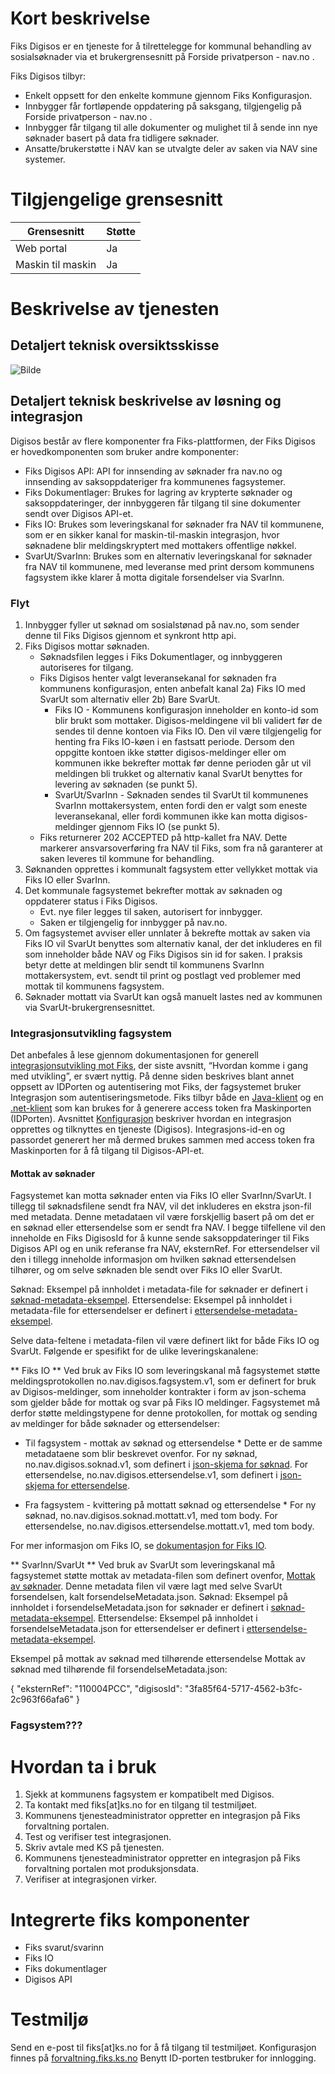 # Kort beskrivelse
Fiks Digisos er en tjeneste for å tilrettelegge for kommunal behandling av sosialsøknader via et brukergrensesnitt på Forside privatperson - nav.no . 

Fiks Digisos tilbyr: 
- Enkelt oppsett for den enkelte kommune gjennom Fiks Konfigurasjon. 
- Innbygger får fortløpende oppdatering på saksgang, tilgjengelig på Forside privatperson - nav.no . 
- Innbygger får tilgang til alle dokumenter og mulighet til å sende inn nye søknader basert på data fra tidligere søknader. 
- Ansatte/brukerstøtte i NAV kan se utvalgte deler av saken via NAV sine systemer. 
 

# Tilgjengelige grensesnitt

|**Grensesnitt**|**Støtte**|
|---------------|----------|
| Web portal | Ja |
| Maskin til maskin | Ja |

# Beskrivelse av tjenesten

## Detaljert teknisk oversiktsskisse
![Bilde](../felles/images/fiks_digisos.png "")

## Detaljert teknisk beskrivelse av løsning og integrasjon
Digisos består av flere komponenter fra Fiks-plattformen, der Fiks Digisos er hovedkomponenten som bruker andre komponenter:

- Fiks Digisos API: API for innsending av søknader fra nav.no og innsending av saksoppdateriger fra kommunenes fagsystemer.
- Fiks Dokumentlager: Brukes for lagring av krypterte søknader og saksoppdateringer, der innbyggeren får tilgang til sine dokumenter sendt over Digisos API-et.
- Fiks IO: Brukes som leveringskanal for søknader fra NAV til kommunene, som er en sikker kanal for maskin-til-maskin integrasjon, hvor søknadene blir meldingskryptert med mottakers offentlige nøkkel.
- SvarUt/SvarInn: Brukes som en alternativ leveringskanal for søknader fra NAV til kommunene, med leveranse med print dersom kommunens fagsystem ikke klarer å motta digitale forsendelser via SvarInn.

### Flyt
1) Innbygger fyller ut søknad om sosialstønad på nav.no, som sender denne til Fiks Digisos gjennom et synkront http api.
2) Fiks Digisos mottar søknaden.
    - Søknadsfilen legges i Fiks Dokumentlager, og innbyggeren autoriseres for tilgang.
    - Fiks Digisos henter valgt leveransekanal for søknaden fra kommunens konfigurasjon, enten anbefalt kanal 2a) Fiks IO med SvarUt som alternativ eller 2b) Bare SvarUt.
        - Fiks IO - Kommunens konfigurasjon inneholder en konto-id som blir brukt som mottaker. Digisos-meldingene vil bli validert før de sendes til denne kontoen via Fiks IO. Den vil være tilgjengelig for henting fra Fiks IO-køen i en fastsatt periode. Dersom den oppgitte kontoen ikke støtter digisos-meldinger eller om kommunen ikke bekrefter mottak før denne perioden går ut vil meldingen bli trukket og alternativ kanal SvarUt benyttes for levering av søknaden (se punkt 5).
        - SvarUt/SvarInn - Søknaden sendes til SvarUt til kommunenes SvarInn mottakersystem, enten fordi den er valgt som eneste leveransekanal, eller fordi kommunen ikke kan motta digisos-meldinger gjennom Fiks IO (se punkt 5).
    - Fiks returnerer 202 ACCEPTED på http-kallet fra NAV. Dette markerer ansvarsoverføring fra NAV til Fiks, som fra nå garanterer at saken leveres til kommune for behandling.
3) Søknanden opprettes i kommunalt fagsystem etter vellykket mottak via Fiks IO eller SvarInn.
4) Det kommunale fagsystemet bekrefter mottak av søknaden og oppdaterer status i Fiks Digisos.
    - Evt. nye filer legges til saken, autorisert for innbygger.
    - Saken er tilgjengelig for innbygger på nav.no.
5) Om fagsystemet avviser eller unnlater å bekrefte mottak av saken via Fiks IO vil SvarUt benyttes som alternativ kanal, der det inkluderes en fil som inneholder både NAV og Fiks Digisos sin id for saken. I praksis betyr dette at meldingen blir sendt til kommunens SvarInn mottakersystem, evt. sendt til print og postlagt ved problemer med mottak til kommunens fagsystem.
6) Søknader mottatt via SvarUt kan også manuelt lastes ned av kommunen via SvarUt-brukergrensesnittet.

### Integrasjonsutvikling fagsystem
Det anbefales å lese gjennom dokumentasjonen for generell [integrasjonsutvikling mot Fiks](https://developers.fiks.ks.no/fiks-plattform/integrasjoner/), der siste avsnitt, “Hvordan komme i gang med utvikling”, er svært nyttig. På denne siden beskrives blant annet oppsett av IDPorten og autentisering mot Fiks, der fagsystemet bruker Integrasjon som autentiseringsmetode. Fiks tilbyr både en [Java-klient](https://github.com/ks-no/fiks-maskinporten) og en [.net-klient](https://github.com/ks-no/fiks-maskinporten-client-dotnet) som kan brukes for å generere access token fra Maskinporten (IDPorten). Avsnittet [Konfigurasjon](https://ks-no.github.io/fiks-plattform/integrasjoner/#konfigurasjon) beskriver hvordan en integrasjon opprettes og tilknyttes en tjeneste (Digisos). Integrasjons-id-en og passordet generert her må dermed brukes sammen med access token fra Maskinporten for å få tilgang til Digisos-API-et.

#### Mottak av søknader 
Fagsystemet kan motta søknader enten via Fiks IO eller SvarInn/SvarUt. I tillegg til søknadsfilene sendt fra NAV, vil det inkluderes en ekstra json-fil med metadata. Denne metadataen vil være forskjellig basert på om det er en søknad eller ettersendelse som er sendt fra NAV. I begge tilfellene vil den inneholde en Fiks DigisosId for å kunne sende saksoppdateringer til Fiks Digisos API og en unik referanse fra NAV, eksternRef. For ettersendelser vil den i tillegg inneholde informasjon om hvilken søknad ettersendelsen tilhører, og om selve søknaden ble sendt over Fiks IO eller SvarUt.

Søknad: Eksempel på innholdet i metadata-file for søknader er definert i [søknad-metadata-eksempel](https://github.com/ks-no/fiks-io-meldingstype-katalog/blob/prod/schema/no.nav.digisos.soknad.v1/examples/litenDigisosMelding.json).
Ettersendelse: Eksempel på innholdet i metadata-file for ettersendelser er definert i [ettersendelse-metadata-eksempel](https://github.com/ks-no/fiks-io-meldingstype-katalog/blob/prod/schema/no.nav.digisos.ettersendelse.v1/examples/litenDigisosMelding.json).

Selve data-feltene i metadata-filen vil være definert likt for både Fiks IO og SvarUt. Følgende er spesifikt for de ulike leveringskanalene:

** Fiks IO **
Ved bruk av Fiks IO som leveringskanal må fagsystemet støtte meldingsprotokollen no.nav.digisos.fagsystem.v1, som er definert for bruk av Digisos-meldinger, som inneholder kontrakter i form av json-schema som gjelder både for mottak og svar på Fiks IO meldinger. Fagsystemet må derfor støtte meldingstypene for denne protokollen, for mottak og sending av meldinger for både søknader og ettersendelser:

* Til fagsystem - mottak av søknad og ettersendelse *
Dette er de samme metadataene som blir beskrevet ovenfor.
For ny søknad, no.nav.digisos.soknad.v1, som definert i [json-skjema for søknad](https://github.com/ks-no/fiks-io-meldingstype-katalog/tree/prod/schema/no.nav.digisos.soknad.v1).
For ettersendelse, no.nav.digisos.ettersendelse.v1, som definert i [json-skjema for ettersendelse](https://github.com/ks-no/fiks-io-meldingstype-katalog/blob/prod/schema/no.nav.digisos.ettersendelse.v1/examples/litenDigisosMelding.json).

* Fra fagsystem - kvittering på mottatt søknad og ettersendelse *
For ny søknad, no.nav.digisos.soknad.mottatt.v1, med tom body.
For ettersendelse, no.nav.digisos.ettersendelse.mottatt.v1, med tom body.

For mer informasjon om Fiks IO, se [dokumentasjon for Fiks IO](https://ks-no.github.io/fiks-plattform/tjenester/fiksprotokoll/fiksio/).


** SvarInn/SvarUt **
Ved bruk av SvarUt som leveringskanal må fagsystemet støtte mottak av metadata-filen som definert ovenfor, [Mottak av søknader](https://ks-no.github.io/fiks-plattform/tjenester/digisos/#mottak-av-s%C3%B8knader). Denne metadata filen vil være lagt med selve SvarUt forsendelsen, kalt forsendelseMetadata.json.
Søknad: Eksempel på innholdet i forsendelseMetadata.json for søknader er definert i [søknad-metadata-eksempel](https://github.com/ks-no/fiks-io-meldingstype-katalog/blob/prod/schema/no.nav.digisos.soknad.v1/examples/litenDigisosMelding.json).
Ettersendelse: Eksempel på innholdet i forsendelseMetadata.json for ettersendelser er definert i [ettersendelse-metadata-eksempel](https://github.com/ks-no/fiks-io-meldingstype-katalog/blob/prod/schema/no.nav.digisos.ettersendelse.v1/examples/litenDigisosMelding.json).

Eksempel på mottak av søknad med tilhørende ettersendelse
Mottak av søknad med tilhørende fil forsendelseMetadata.json:

{
    "eksternRef": "110004PCC",
    "digisosId": "3fa85f64-5717-4562-b3fc-2c963f66afa6"
}


### Fagsystem???

# Hvordan ta i bruk
1. Sjekk at kommunens fagsystem er kompatibelt med Digisos. 
2. Ta kontakt med fiks[at]ks.no for en tilgang til testmiljøet. 
3. Kommunens tjenesteadministrator oppretter en integrasjon på Fiks forvaltning portalen. 
4. Test og verifiser test integrasjonen. 
5. Skriv avtale med KS på tjenesten. 
6. Kommunens tjenesteadministrator oppretter en integrasjon på Fiks forvaltning portalen mot produksjonsdata. 
7. Verifiser at integrasjonen virker. 

# Integrerte fiks komponenter
- Fiks svarut/svarinn
- Fiks IO
- Fiks dokumentlager
- Digisos API

# Testmiljø
Send en e-post til fiks[at]ks.no for å få tilgang til testmiljøet.
Konfigurasjon finnes på [forvaltning.fiks.ks.no](https://forvaltning.fiks.test.ks.no) Benytt ID-porten testbruker for innlogging.
